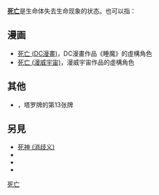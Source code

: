 {{wiktionary|死亡}}
'''[[死亡|死亡]]'''是生命体失去生命现象的状态。也可以指：

== 漫画 ==
* [[死亡_(DC漫畫)|死亡 (DC漫畫)]]，DC漫畫作品《睡魔》的虛構角色
* [[死亡_(漫威宇宙)|死亡 (漫威宇宙)]]，漫威宇宙作品的虛構角色

== 其他 ==
* {{tsl|en|Death (Tarot card)|死亡 (塔罗牌)}}，塔罗牌的第13张牌

== 另見 ==
* [[死神_(消歧义)|死神 (消歧义)]]
* {{tsl|en|Dead (disambiguation)|死者}}
* {{lookfrom|死亡}}
* {{intitle|死亡}}

{{disambig|Cat=二字消歧义}}

[[Category:死亡|]]
